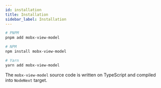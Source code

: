 ```yaml
---
id: installation
title: Installation
sidebar_label: Installation
---
```



```bash
# PNPM
pnpm add mobx-view-model
```

```bash
# NPM
npm install mobx-view-model
```

```bash
# Yarn
yarn add mobx-view-model
```

The `mobx-view-model` source code is written on TypeScript and compiled into `NodeNext` target.  